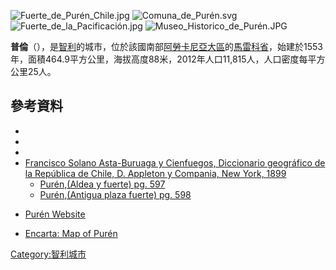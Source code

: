 [[Image:Fuerte_de_Purén_Chile.jpg|right]]
[[Image:Comuna_de_Purén.svg|right]]
[[Image:Fuerte_de_la_Pacificación.jpg|thumb]]
[[Image:Museo_Historico_de_Purén.JPG|thumb]]

{{Coord|38|1|55|S|73|4|22|W|display=title}}

'''普倫'''（{{lang-es|Purén}}），是[[智利|智利]]的城市，位於該國南部[[阿勞卡尼亞大區|阿勞卡尼亞大區]]的[[馬雷科省|馬雷科省]]，始建於1553年，面積464.9平方公里，海拔高度88米，2012年人口11,815人，人口密度每平方公里25人。

==參考資料==
*{{Cite web |url = http://www.munitel.cl/ |title = Asociación Chilena de Municipalidades |accessdate = 23 February 2011 |language = es |deadurl = yes |archiveurl = https://web.archive.org/web/20110419202659/http://www.munitel.cl/ |archivedate = 2011年4月19日 }}
*{{Cite web |url= http://www.ine.cl/canales/chile_estadistico/censos_poblacion_vivienda/censo_pobl_vivi.php |title= National Statistics Institute |accessdate= 23 February 2010 |language= es |archive-date= 2010-07-15 |archive-url= https://web.archive.org/web/20100715195638/http://www.ine.cl/canales/chile_estadistico/censos_poblacion_vivienda/censo_pobl_vivi.php |dead-url= no }}
*{{official|http://www.puren.cl}}
* [http://books.google.com/books?id=CYYCAAAAYAAJ  Francisco Solano Asta-Buruaga y Cienfuegos, Diccionario geográfico de la República de Chile, D. Appleton y Compania, New York, 1899]
** [http://books.google.com/books?id=CYYCAAAAYAAJ&printsec=titlepage&vq=Pur%C3%A9n#PPA598,M1  Purén,(Aldea y fuerte) pg. 597]
** [http://books.google.com/books?id=CYYCAAAAYAAJ&printsec=titlepage&vq=Pur%C3%A9n#PPA598,M1  Purén,(Antigua plaza fuerte) pg. 598]
*{{es icon}} [https://web.archive.org/web/20100529224732/http://www.puren.cl/ Purén Website]
* [http://encarta.msn.com/encnet/features/mapcenter/map.aspx?TextLatitude=-37.791421099106&TextLongitude=-72.127015239315&TextAltitude=7&TextSelectedEntity=9126417&MapStyle=Comprehensive&MapSize=Medium&MapStyleSelectedIndex=0&searchTextMap=Puren&MapStylesList=Comprehensive&ZoomOnMapClickCheck=on  Encarta: Map of Purén]{{dead link|date=2018年1月 |bot=InternetArchiveBot |fix-attempted=yes }}

{{Chile-geo-stub}}
[[Category:智利城市|Category:智利城市]]